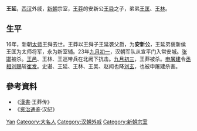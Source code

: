 {{Otheruses|other=名为王延的其他人物|王延}}

'''王延'''{{BD|？||23年|}}，[[西汉|西汉]]外戚，[[新朝|新朝]]宗室，[[王莽|王莽]]的安新公[[王舜_(西汉)|王舜]]之子，弟弟[[王匡_(新朝)|王匡]]、[[王林_(西汉)|王林]]。

== 生平 ==
16年，新朝[[太师|太师]]王舜去世。王莽以王舜子王延袭父爵，为'''安新公'''，王延弟褒新侯王匡为太师将军，永为新室辅。23年[[九月初一|九月初一]]，汉朝军队从宣平门入常安城。[[张邯|张邯]]被杀。[[王邑|王邑]]、王林、王巡带兵在北阙下抗击。[[九月初三|九月初三]]，王莽被杀。[[申屠建|申屠建]]令[[丞相|丞相]][[刘赐|刘赐]]斩[[崔发|崔发]]。史谌、王延、王林、王吴、赵闳也降[[刘玄|刘玄]]，也被申屠建杀害。

== 參考資料 ==
* 《[[漢書|漢書]]·王莽传》
* 《[[资治通鉴|资治通鉴]]·汉纪》

{{Authority control}}
{{DEFAULTSORT:Wang王}}
[[Category:王姓|Yan]]
[[Category:大名人|Category:大名人]]
[[Category:汉朝外戚|Category:汉朝外戚]]
[[Category:新朝宗室|Category:新朝宗室]]
